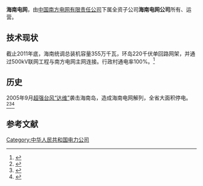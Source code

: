 '''海南电网'''，由[[中国南方电网有限责任公司|中国南方电网有限责任公司]]下属全资子公司'''海南电网公司'''所有、运营。

==技术现状==
截止2011年底，海南统调总装机容量355万千瓦，环岛220千伏单回路网架，并通过500kV联网工程与南方电网主网连接。行政村通电率100%。<ref>{{cite web|title=海南电网公司简介|url=http://www.hn.csg.cn/System/hn/news/201209/59938.shtml|website=海南电网公司|accessdate=2017-01-19|deadurl=yes|archiveurl=https://web.archive.org/web/20170202073746/http://www.hn.csg.cn/System/hn/news/201209/59938.shtml|archivedate=2017-02-02}}</ref>
==历史==
2005年9月[[台风达维_(2005年)|超强台风“达维”]]袭击海南岛，造成海南电网解列，全省大面积停电。<ref>{{cite web|title=海南电网遭受台风袭击导致系统瓦解原因分析|url=http://www.sasac.gov.cn/n1180/n2381219/n2387282/n2387297/2605334.html|website=国务院国资委|accessdate=2017-01-19|archiveurl=https://web.archive.org/web/20140112090842/http://www.sasac.gov.cn/n1180/n2381219/n2387282/n2387297/2605334.html|archivedate=2014-01-12|date=2005-09-28}}</ref><ref>{{cite web|title=2005年海南电网“9.26”事故|url=http://nfj.nea.gov.cn/action/front/contentAction_initViewContent?content.contentId=dlyj4|website=国家能源局南方监管局|accessdate=2017-01-19|date=2008-08-27|archive-date=2017-02-01|archive-url=https://web.archive.org/web/20170201234336/http://nfj.nea.gov.cn/action/front/contentAction_initViewContent?content.contentId=dlyj4|dead-url=yes}}</ref><ref>{{cite news|title=台风致使海南电网瓦解 首次“黑启动”恢复供电|url=http://news.sina.com.cn/c/2005-09-26/17397040233s.shtml|accessdate=2019-07-01|agency=新浪网|date=2005-09-26|archive-date=2019-07-01|archive-url=https://web.archive.org/web/20190701035911/http://news.sina.com.cn/c/2005-09-26/17397040233s.shtml|dead-url=no}}</ref>

==参考文献==
{{Reflist}}

{{中国大陆电力公司}}
[[Category:中华人民共和国电力公司|Category:中华人民共和国电力公司]]